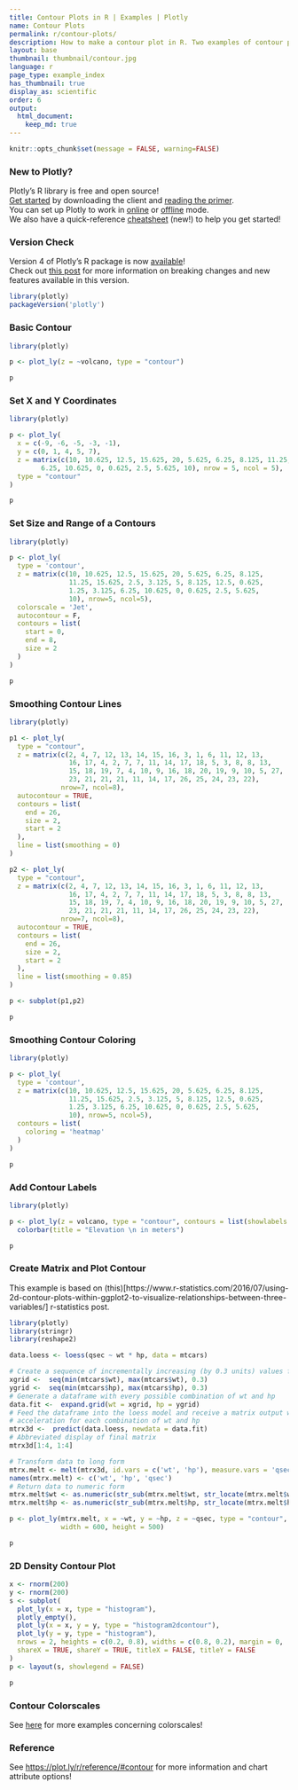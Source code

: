 ```yaml
---
title: Contour Plots in R | Examples | Plotly
name: Contour Plots
permalink: r/contour-plots/
description: How to make a contour plot in R. Two examples of contour plots of matrices and 2D distributions.
layout: base
thumbnail: thumbnail/contour.jpg
language: r
page_type: example_index
has_thumbnail: true
display_as: scientific
order: 6
output:
  html_document:
    keep_md: true
---
```


```r
knitr::opts_chunk$set(message = FALSE, warning=FALSE)
```
### New to Plotly?

Plotly's R library is free and open source!<br>
[Get started](https://plot.ly/r/getting-started/) by downloading the client and [reading the primer](https://plot.ly/r/getting-started/).<br>
You can set up Plotly to work in [online](https://plot.ly/r/getting-started/#hosting-graphs-in-your-online-plotly-account) or [offline](https://plot.ly/r/offline/) mode.<br>
We also have a quick-reference [cheatsheet](https://images.plot.ly/plotly-documentation/images/r_cheat_sheet.pdf) (new!) to help you get started!

### Version Check

Version 4 of Plotly's R package is now [available](https://plot.ly/r/getting-started/#installation)!<br>
Check out [this post](http://moderndata.plot.ly/upgrading-to-plotly-4-0-and-above/) for more information on breaking changes and new features available in this version.
```r
library(plotly)
packageVersion('plotly')
```

### Basic Contour

```r
library(plotly)

p <- plot_ly(z = ~volcano, type = "contour")

p
```

### Set X and Y Coordinates

```r
library(plotly)

p <- plot_ly(
  x = c(-9, -6, -5, -3, -1), 
  y = c(0, 1, 4, 5, 7), 
  z = matrix(c(10, 10.625, 12.5, 15.625, 20, 5.625, 6.25, 8.125, 11.25, 15.625, 2.5, 3.125, 5, 8.125, 12.5, 0.625, 1.25, 3.125,
        6.25, 10.625, 0, 0.625, 2.5, 5.625, 10), nrow = 5, ncol = 5), 
  type = "contour" 
)

p
```

### Set Size and Range of a Contours

```r
library(plotly)

p <- plot_ly(
  type = 'contour',
  z = matrix(c(10, 10.625, 12.5, 15.625, 20, 5.625, 6.25, 8.125, 
               11.25, 15.625, 2.5, 3.125, 5, 8.125, 12.5, 0.625, 
               1.25, 3.125, 6.25, 10.625, 0, 0.625, 2.5, 5.625, 
               10), nrow=5, ncol=5),
  colorscale = 'Jet',
  autocontour = F,
  contours = list(
    start = 0,
    end = 8,
    size = 2
  )
)

p
```

### Smoothing Contour Lines

```r
library(plotly)

p1 <- plot_ly(
  type = "contour", 
  z = matrix(c(2, 4, 7, 12, 13, 14, 15, 16, 3, 1, 6, 11, 12, 13, 
               16, 17, 4, 2, 7, 7, 11, 14, 17, 18, 5, 3, 8, 8, 13, 
               15, 18, 19, 7, 4, 10, 9, 16, 18, 20, 19, 9, 10, 5, 27, 
               23, 21, 21, 21, 11, 14, 17, 26, 25, 24, 23, 22), 
             nrow=7, ncol=8), 
  autocontour = TRUE, 
  contours = list(
    end = 26, 
    size = 2, 
    start = 2
  ), 
  line = list(smoothing = 0)
)

p2 <- plot_ly(
  type = "contour", 
  z = matrix(c(2, 4, 7, 12, 13, 14, 15, 16, 3, 1, 6, 11, 12, 13, 
               16, 17, 4, 2, 7, 7, 11, 14, 17, 18, 5, 3, 8, 8, 13, 
               15, 18, 19, 7, 4, 10, 9, 16, 18, 20, 19, 9, 10, 5, 27, 
               23, 21, 21, 21, 11, 14, 17, 26, 25, 24, 23, 22), 
             nrow=7, ncol=8),
  autocontour = TRUE, 
  contours = list(
    end = 26, 
    size = 2, 
    start = 2
  ), 
  line = list(smoothing = 0.85)
) 

p <- subplot(p1,p2)

p
```

### Smoothing Contour Coloring

```r
library(plotly)

p <- plot_ly(
  type = 'contour',
  z = matrix(c(10, 10.625, 12.5, 15.625, 20, 5.625, 6.25, 8.125, 
               11.25, 15.625, 2.5, 3.125, 5, 8.125, 12.5, 0.625, 
               1.25, 3.125, 6.25, 10.625, 0, 0.625, 2.5, 5.625, 
               10), nrow=5, ncol=5),
  contours = list(
    coloring = 'heatmap'
  )
)

p
```

### Add Contour Labels

```r
library(plotly)

p <- plot_ly(z = volcano, type = "contour", contours = list(showlabels = TRUE)) %>%
  colorbar(title = "Elevation \n in meters")

p
```

### Create Matrix and Plot Contour
This example is based on (this)[https://www.r-statistics.com/2016/07/using-2d-contour-plots-within-ggplot2-to-visualize-relationships-between-three-variables/] r-statistics post.

```r
library(plotly)
library(stringr)
library(reshape2)

data.loess <- loess(qsec ~ wt * hp, data = mtcars)

# Create a sequence of incrementally increasing (by 0.3 units) values for both wt and hp
xgrid <-  seq(min(mtcars$wt), max(mtcars$wt), 0.3)
ygrid <-  seq(min(mtcars$hp), max(mtcars$hp), 0.3)
# Generate a dataframe with every possible combination of wt and hp
data.fit <-  expand.grid(wt = xgrid, hp = ygrid)
# Feed the dataframe into the loess model and receive a matrix output with estimates of
# acceleration for each combination of wt and hp
mtrx3d <-  predict(data.loess, newdata = data.fit)
# Abbreviated display of final matrix
mtrx3d[1:4, 1:4]

# Transform data to long form
mtrx.melt <- melt(mtrx3d, id.vars = c('wt', 'hp'), measure.vars = 'qsec')
names(mtrx.melt) <- c('wt', 'hp', 'qsec')
# Return data to numeric form
mtrx.melt$wt <- as.numeric(str_sub(mtrx.melt$wt, str_locate(mtrx.melt$wt, '=')[1,1] + 1))
mtrx.melt$hp <- as.numeric(str_sub(mtrx.melt$hp, str_locate(mtrx.melt$hp, '=')[1,1] + 1))

p <- plot_ly(mtrx.melt, x = ~wt, y = ~hp, z = ~qsec, type = "contour", 
             width = 600, height = 500)

p
```

### 2D Density Contour Plot

```r
x <- rnorm(200)
y <- rnorm(200)
s <- subplot(
  plot_ly(x = x, type = "histogram"),
  plotly_empty(),
  plot_ly(x = x, y = y, type = "histogram2dcontour"),
  plot_ly(y = y, type = "histogram"),
  nrows = 2, heights = c(0.2, 0.8), widths = c(0.8, 0.2), margin = 0,
  shareX = TRUE, shareY = TRUE, titleX = FALSE, titleY = FALSE
)
p <- layout(s, showlegend = FALSE)

p
```

### Contour Colorscales

See [here](https://plot.ly/r/colorscales/) for more examples concerning colorscales!

### Reference

See [https://plot.ly/r/reference/#contour](https://plot.ly/r/reference/#contour) for more information and chart attribute options!
